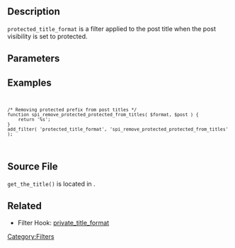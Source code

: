 == Description ==

<code>protected_title_format</code> is a filter applied to the post title when the post visibility is set to protected.

== Parameters ==

{{Parameter|$format|string|The string to output|required|Protected: %s}}
{{Parameter|$post|WP_Post|The related post}}

== Examples ==

<code><pre>
/* Removing protected prefix from post titles */
function spi_remove_protected_protected_from_titles( $format, $post ) {
    return '%s';
}
add_filter( 'protected_title_format', 'spi_remove_protected_protected_from_titles' );
</pre></code>

== Source File ==

<tt>get_the_title()</tt> is located in {{Trac|wp-includes/post-template.php}}.

== Related ==
* Filter Hook: [[Plugin_API/Filter_Reference/private_title_format|private_title_format]]

[[Category:Filters]]